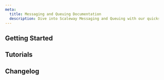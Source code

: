 ```yaml
---
meta:
  title: Messaging and Queuing Documentation
  description: Dive into Scaleway Messaging and Queuing with our quickstart guides, how-tos, tutorials and more.
---
```


<ProductHeader 
   productName="Messaging and Queuing"
   productLogo="sqs"
   description="Transfer messages between microservices and platforms with our message broker tool, facilitating the development of highly scalable, reliable, distributed applications."
   url="/serverless/messaging/quickstart/"
   label="Messaging and Queuing Quickstart"
/>

## Getting Started

<Grid>
    <SummaryCard
        title="Quickstart"
        icon="rocket"
        description="Learn how to start using Messaging and Queuing with SQS, SNS or NATS."
        label="View Quickstart"
        url="/serverless/messaging/quickstart/"
    />
    <SummaryCard
        title="Concepts"
        icon="info"
        description="Core concepts that give you a better understanding of Messaging and Queuing."
        label="View Concepts"
        url="/serverless/messaging/concepts/"
    />
    <SummaryCard
        title="How-tos"
        icon="help-circle-outline"
        description="Check our guides to activate and configure Messaging and Queuing for SQS, SNS or NATS."
        label="View How-tos"
        url="/serverless/messaging/how-to/"
    />
        <SummaryCard
        title="Additional Resources"
        icon="book-open-outline"
        description="Take a deeper dive into using Messaging and Queuing with SQS, SNS or NATS."
        label="View Additional Resources"
        url="/serverless/messaging/reference-content/"
    />
</Grid>


## Tutorials

<Grid>
    <DefaultCard
        title="Create a serverless scraping architecture, with Scaleway Messaging and Queuing SQS, Serverless Functions and Managed Database."
        url="/tutorials/create-serverless-scraping/"
        label="Read more"
    />
    <DefaultCard
        title="Deploying Your First Scaleway Functions using Pulumi"
        url="/tutorials/pulumi-functions/"
        label="Read more"
    />
    <DefaultCard
        title="Transforming images in an S3 bucket using Serverless Functions and Triggers"
        url="/tutorials/transform-bucket-images-triggers-functions-set-up/"
        label="Read more"
    />
</Grid>


<ClickableBanner
    productLogo="console"
    title="Messaging and Queuing API"
    description="Manage Messaging and Queuing using the Scaleway API."
    url="https://www.scaleway.com/en/developers/api/messaging-and-queuing/sqs-api/"
    label="Go to Messaging and Queuing API"
/>

## Changelog

<ChangelogList
    productName="messaging-and-queuing"
    numberOfChanges={3}
/>